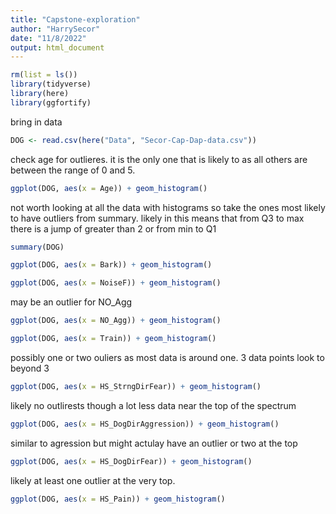 ```yaml
---
title: "Capstone-exploration"
author: "HarrySecor"
date: "11/8/2022"
output: html_document
---
```


```r
rm(list = ls())
library(tidyverse)
library(here)
library(ggfortify)
```

bring in data

```r
DOG <- read.csv(here("Data", "Secor-Cap-Dap-data.csv"))
```

check age for outlieres. it is the only one that is likely to as all others are between the range of 0 and 5.

```r
ggplot(DOG, aes(x = Age)) + geom_histogram()
```

not worth looking at all the data with histograms so take the ones most likely to have outliers from summary. likely in this means that from Q3 to max there is a jump of  greater than 2 or from min to Q1

```r
summary(DOG)
```


```r
ggplot(DOG, aes(x = Bark)) + geom_histogram()
```

```r
ggplot(DOG, aes(x = NoiseF)) + geom_histogram()
```


may be an outlier for NO_Agg
```r
ggplot(DOG, aes(x = NO_Agg)) + geom_histogram()
```

```r
ggplot(DOG, aes(x = Train)) + geom_histogram()
```

possibly one or two ouliers as most data is around one. 3 data points look to beyond 3
```r
ggplot(DOG, aes(x = HS_StrngDirFear)) + geom_histogram()
```

likely no outlirests though a lot less data near the top of the spectrum
```r
ggplot(DOG, aes(x = HS_DogDirAggression)) + geom_histogram()
```

similar to agression but might actulay have an outlier or two at the top
```r
ggplot(DOG, aes(x = HS_DogDirFear)) + geom_histogram()
```

likely at least one outlier at the very top.
```r
ggplot(DOG, aes(x = HS_Pain)) + geom_histogram()
```

